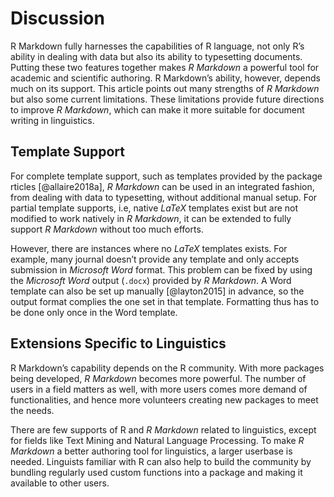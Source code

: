 # Discussion

R Markdown fully harnesses the capabilities of R language, not only R's ability in dealing with data but also its ability to typesetting documents. Putting these two features together makes *R Markdown* a powerful tool for academic and scientific authoring. 
R Markdown's ability, however, depends much on its support. This article points out many strengths of *R Markdown* but also some current limitations. These limitations provide future directions to improve *R Markdown*, which can make it more suitable for document writing in linguistics.

## Template Support

For complete template support, such as templates provided by the package rticles [@allaire2018a], *R Markdown* can be used in an integrated fashion, from dealing with data to typesetting, without additional manual setup. For partial template supports, i.e, native *LaTeX* templates exist but are not modified to work natively in *R Markdown*, it can be extended to fully support *R Markdown* without too much efforts.

However, there are instances where no *LaTeX* templates exists. For example, many journal doesn't provide any template and only accepts submission in *Microsoft Word* format.
This problem can be fixed by using the *Microsoft Word* output (`.docx`) provided by *R Markdown*. A Word template can also be set up manually [@layton2015] in advance, so the output format complies the one set in that template. Formatting thus has to be done only once in the Word template.

## Extensions Specific to Linguistics

R Markdown's capability depends on the R community. With more packages being developed, *R Markdown* becomes more powerful. The number of users in a field matters as well, with more users comes more demand of functionalities, and hence more volunteers creating new packages to meet the needs.

There are few supports of R and *R Markdown* related to linguistics, except for fields like Text Mining and Natural Language Processing. To make *R Markdown* a better authoring tool for linguistics, a larger userbase is needed. Linguists familiar with R can also help to build the community by bundling regularly used custom functions into a package and making it available to other users.

